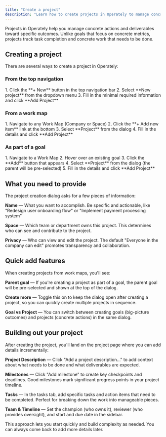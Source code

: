 ```yaml
---
title: "Create a project"
description: "Learn how to create projects in Operately to manage concrete actions and deliverables."
---
```



<ImageEnhancer />

Projects in Operately help you manage concrete actions and deliverables toward specific outcomes. Unlike goals that focus on concrete metrics, projects track task completion and concrete work that needs to be done.

## Creating a project

There are several ways to create a project in Operately:

### From the top navigation

<Steps>
1. Click the **+ New** button in the top navigation bar 
2. Select **New project** from the dropdown menu 
3. Fill in the minimal required information and click **Add Project**
</Steps>

### From a work map

<Steps>
1. Navigate to any Work Map (Company or Space) 
2. Click the **+ Add new item** link at the bottom 
3. Select **Project** from the dialog 
4. Fill in the details and click **Add Project**
</Steps>

### As part of a goal

<Steps>
1. Navigate to a Work Map 
2. Hover over an existing goal
3. Click the **Add** button that appears 
4. Select **Project** from the dialog (the parent will be pre-selected) 
5. Fill in the details and click **Add Project**
</Steps>

## What you need to provide

The project creation dialog asks for a few pieces of information:

**Name** — What you want to accomplish. Be specific and actionable, like "Redesign user onboarding flow" or "Implement payment processing system"

**Space** — Which team or department owns this project. This determines who can see and contribute to the project.

**Privacy** — Who can view and edit the project. The default "Everyone in the company can edit" promotes transparency and collaboration.

## Quick add features

When creating projects from work maps, you'll see:

**Parent goal** — If you're creating a project as part of a goal, the parent goal will be pre-selected and shown at the top of the dialog.

**Create more** — Toggle this on to keep the dialog open after creating a project, so you can quickly create multiple projects in sequence.

**Goal vs Project** — You can switch between creating goals (big-picture outcomes) and projects (concrete actions) in the same dialog.

## Building out your project

After creating the project, you'll land on the project page where you can add details incrementally:

**Project Description** — Click "Add a project description..." to add context about what needs to be done and what deliverables are expected.

**Milestones** — Click "Add milestone" to create key checkpoints and deadlines. Good milestones mark significant progress points in your project timeline.

**Tasks** — In the tasks tab, add specific tasks and action items that need to be completed. Perfect for breaking down the work into manageable pieces.

**Team & Timeline** — Set the champion (who owns it), reviewer (who provides oversight), and start and due date in the sidebar.

This approach lets you start quickly and build complexity as needed. You can always come back to add more details later.